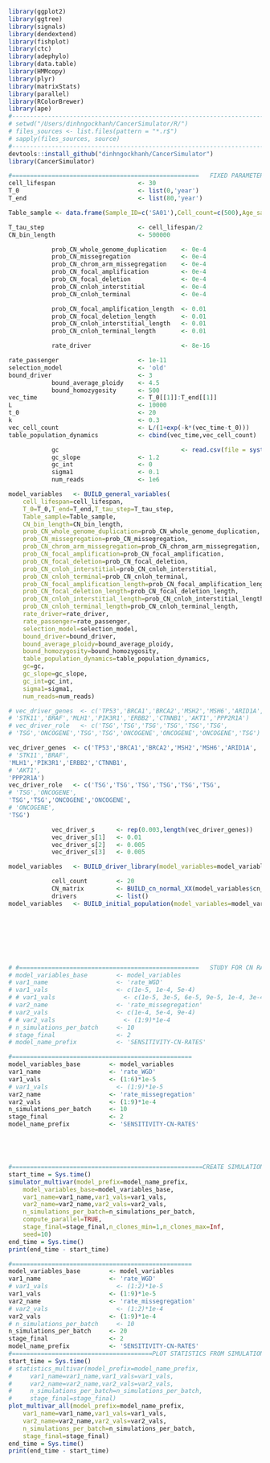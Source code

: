 ```r
library(ggplot2)
library(ggtree)
library(signals)
library(dendextend)
library(fishplot)
library(ctc)
library(adephylo)
library(data.table)
library(HMMcopy)
library(plyr)
library(matrixStats)
library(parallel)
library(RColorBrewer)
library(ape)
#-----------------------------------------------------------------------
# setwd("/Users/dinhngockhanh/CancerSimulator/R/")
# files_sources <- list.files(pattern = "*.r$")
# sapply(files_sources, source)
#-----------------------------------------------------------------------
devtools::install_github("dinhngockhanh/CancerSimulator")
library(CancerSimulator)
```



```r
#====================================================   FIXED PARAMETERS
cell_lifespan                       <- 30
T_0                                 <- list(0,'year')
T_end                               <- list(80,'year')

Table_sample <- data.frame(Sample_ID=c('SA01'),Cell_count=c(500),Age_sample=c(80))

T_tau_step                          <- cell_lifespan/2
CN_bin_length                       <- 500000

            prob_CN_whole_genome_duplication    <- 0e-4
            prob_CN_missegregation              <- 0e-4
            prob_CN_chrom_arm_missegregation    <- 0e-4
            prob_CN_focal_amplification         <- 0e-4
            prob_CN_focal_deletion              <- 0e-4
            prob_CN_cnloh_interstitial          <- 0e-4
            prob_CN_cnloh_terminal              <- 0e-4

            prob_CN_focal_amplification_length  <- 0.01
            prob_CN_focal_deletion_length       <- 0.01
            prob_CN_cnloh_interstitial_length   <- 0.01
            prob_CN_cnloh_terminal_length       <- 0.01

            rate_driver                         <- 8e-16

rate_passenger                      <- 1e-11
selection_model                     <- 'old'
bound_driver                        <- 3
            bound_average_ploidy    <- 4.5
            bound_homozygosity      <- 500
vec_time                            <- T_0[[1]]:T_end[[1]]
L                                   <- 10000
t_0                                 <- 20
k                                   <- 0.3
vec_cell_count                      <- L/(1+exp(-k*(vec_time-t_0)))
table_population_dynamics           <- cbind(vec_time,vec_cell_count)

            gc                                  <- read.csv(file = system.file("extdata", "gc_map_500kb.csv", package = "CancerSimulator"))
            gc_slope                <- 1.2
            gc_int                  <- 0
            sigma1                  <- 0.1
            num_reads               <- 1e6

model_variables   <- BUILD_general_variables(
    cell_lifespan=cell_lifespan,
    T_0=T_0,T_end=T_end,T_tau_step=T_tau_step,
    Table_sample=Table_sample,
    CN_bin_length=CN_bin_length,
    prob_CN_whole_genome_duplication=prob_CN_whole_genome_duplication,
    prob_CN_missegregation=prob_CN_missegregation,
    prob_CN_chrom_arm_missegregation=prob_CN_chrom_arm_missegregation,
    prob_CN_focal_amplification=prob_CN_focal_amplification,
    prob_CN_focal_deletion=prob_CN_focal_deletion,
    prob_CN_cnloh_interstitial=prob_CN_cnloh_interstitial,
    prob_CN_cnloh_terminal=prob_CN_cnloh_terminal,
    prob_CN_focal_amplification_length=prob_CN_focal_amplification_length,
    prob_CN_focal_deletion_length=prob_CN_focal_deletion_length,
    prob_CN_cnloh_interstitial_length=prob_CN_cnloh_interstitial_length,
    prob_CN_cnloh_terminal_length=prob_CN_cnloh_terminal_length,
    rate_driver=rate_driver,
    rate_passenger=rate_passenger,
    selection_model=selection_model,
    bound_driver=bound_driver,
    bound_average_ploidy=bound_average_ploidy,
    bound_homozygosity=bound_homozygosity,
    table_population_dynamics=table_population_dynamics,
    gc=gc,
    gc_slope=gc_slope,
    gc_int=gc_int,
    sigma1=sigma1,
    num_reads=num_reads)

# vec_driver_genes  <- c('TP53','BRCA1','BRCA2','MSH2','MSH6','ARID1A',
# 'STK11','BRAF','MLH1','PIK3R1','ERBB2','CTNNB1','AKT1','PPP2R1A')
# vec_driver_role   <- c('TSG','TSG','TSG','TSG','TSG','TSG',
# 'TSG','ONCOGENE','TSG','TSG','ONCOGENE','ONCOGENE','ONCOGENE','TSG')

vec_driver_genes  <- c('TP53','BRCA1','BRCA2','MSH2','MSH6','ARID1A',
# 'STK11','BRAF',
'MLH1','PIK3R1','ERBB2','CTNNB1',
# 'AKT1',
'PPP2R1A')
vec_driver_role   <- c('TSG','TSG','TSG','TSG','TSG','TSG',
# 'TSG','ONCOGENE',
'TSG','TSG','ONCOGENE','ONCOGENE',
# 'ONCOGENE',
'TSG')

            vec_driver_s      <- rep(0.003,length(vec_driver_genes))
            vec_driver_s[1]   <- 0.01
            vec_driver_s[2]   <- 0.005
            vec_driver_s[3]   <- 0.005

model_variables   <- BUILD_driver_library(model_variables=model_variables,vec_driver_genes=vec_driver_genes,vec_driver_role=vec_driver_role,vec_driver_s=vec_driver_s)

            cell_count        <- 20
            CN_matrix         <- BUILD_cn_normal_XX(model_variables$cn_info)
            drivers           <- list()
model_variables   <- BUILD_initial_population(model_variables=model_variables,cell_count=cell_count,CN_matrix=CN_matrix,drivers=drivers)








# #==================================================   STUDY FOR CN RATES
# model_variables_base        <- model_variables
# var1_name                   <- 'rate_WGD'
# var1_vals                   <- c(1e-5, 1e-4, 5e-4)
# # var1_vals                   <- c(1e-5, 3e-5, 6e-5, 9e-5, 1e-4, 3e-4, 6e-4, 9e-4, 1e-3)
# var2_name                   <- 'rate_missegregation'
# var2_vals                   <- c(1e-4, 5e-4, 9e-4)
# # var2_vals                   <- (1:9)*1e-4
# n_simulations_per_batch     <- 10
# stage_final                 <- 2
# model_name_prefix           <- 'SENSITIVITY-CN-RATES'
```





```r
#==================================================
model_variables_base        <- model_variables
var1_name                   <- 'rate_WGD'
var1_vals                   <- (1:6)*1e-5
# var1_vals                   <- (1:9)*1e-5
var2_name                   <- 'rate_missegregation'
var2_vals                   <- (1:9)*1e-4
n_simulations_per_batch     <- 10
stage_final                 <- 2
model_name_prefix           <- 'SENSITIVITY-CN-RATES'





#=====================================================CREATE SIMULATIONS
start_time = Sys.time()
simulator_multivar(model_prefix=model_name_prefix,
    model_variables_base=model_variables_base,
    var1_name=var1_name,var1_vals=var1_vals,
    var2_name=var2_name,var2_vals=var2_vals,
    n_simulations_per_batch=n_simulations_per_batch,
    compute_parallel=TRUE,
    stage_final=stage_final,n_clones_min=1,n_clones_max=Inf,
    seed=10)
end_time = Sys.time()
print(end_time - start_time)
```





```r
#==================================================
model_variables_base        <- model_variables
var1_name                   <- 'rate_WGD'
# var1_vals                   <- (1:2)*1e-5
var1_vals                   <- (1:9)*1e-5
var2_name                   <- 'rate_missegregation'
# var2_vals                   <- (1:2)*1e-4
var2_vals                   <- (1:9)*1e-4
# n_simulations_per_batch     <- 10
n_simulations_per_batch     <- 20
stage_final                 <- 2
model_name_prefix           <- 'SENSITIVITY-CN-RATES'
#=======================================PLOT STATISTICS FROM SIMULATIONS
start_time = Sys.time()
# statistics_multivar(model_prefix=model_name_prefix,
#     var1_name=var1_name,var1_vals=var1_vals,
#     var2_name=var2_name,var2_vals=var2_vals,
#     n_simulations_per_batch=n_simulations_per_batch,
#     stage_final=stage_final)
plot_multivar_all(model_prefix=model_name_prefix,
    var1_name=var1_name,var1_vals=var1_vals,
    var2_name=var2_name,var2_vals=var2_vals,
    n_simulations_per_batch=n_simulations_per_batch,
    stage_final=stage_final)
end_time = Sys.time()
print(end_time - start_time)
```
